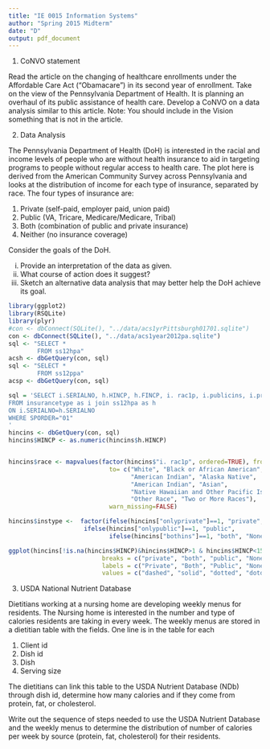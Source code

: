 ```yaml
---
title: "IE 0015 Information Systems"
author: "Spring 2015 Midterm"
date: "D"
output: pdf_document
---
```




1.  CoNVO statement

Read the article on the changing of healthcare enrollments under the Affordable Care Act ("Obamacare") in its second year of enrollment. Take on the view of the Pennsylvania Department of Health. It is planning an overhaul of its public assistance of health care.
Develop a CoNVO on a data analysis similar to this article. Note: You should include in the Vision something that is not in the article.

2.  Data Analysis

The Pennsylvania Department of Health (DoH) is interested in the racial and income levels of people who are without health insurance to aid in targeting programs to people without regular access to health care. The plot here is derived from the American Community Survey across Pennsylvania and looks at the distribution of income for each type of insurance, separated by race. The four types of insurance are:

  1. Private (self-paid, employer paid, union paid)
  2. Public (VA, Tricare, Medicare/Medicare, Tribal)
  3. Both (combination of public and private insurance)
  4. Neither (no insurance coverage)
  
Consider the goals of the DoH.  

i.  Provide an interpretation of the data as given. 
ii. What course of action does it suggest? 
iii. Sketch an alternative data analysis that may better help the DoH achieve its goal.

```r
library(ggplot2)
library(RSQLite)
library(plyr)
#con <- dbConnect(SQLite(), "../data/acs1yrPittsburgh01701.sqlite")
con <- dbConnect(SQLite(), "../data/acs1year2012pa.sqlite")
sql <- "SELECT *      
        FROM ss12hpa"
acsh <- dbGetQuery(con, sql)
sql <- "SELECT *      
        FROM ss12ppa"
acsp <- dbGetQuery(con, sql)
```
```r
sql = 'SELECT i.SERIALNO, h.HINCP, h.FINCP, i. rac1p, i.publicins, i.privateins, (i.publicins and i.privateins) as bothins, (not i.publicins and not i.privateins) as noins, (i.publicins and not i.privateins) as onlypublic, (i.privateins and not i.publicins) as onlyprivate
FROM insurancetype as i join ss12hpa as h
ON i.SERIALNO=h.SERIALNO
WHERE SPORDER="01"
'
hincins <- dbGetQuery(con, sql)
hincins$HINCP <- as.numeric(hincins$h.HINCP)


hincins$race <- mapvalues(factor(hincins$"i. rac1p", ordered=TRUE), from = c(1, 2, 3, 4, 5, 6, 7, 8, 9),
                            to= c("White", "Black or African American", 
                                  "American Indian", "Alaska Native", 
                                  "American Indian", "Asian", 
                                  "Native Hawaiian and Other Pacific Islander", 
                                  "Other Race", "Two or More Races"),
                            warn_missing=FALSE)

hincins$instype <-  factor(ifelse(hincins["onlyprivate"]==1, "private", 
                     ifelse(hincins["onlypublic"]==1, "public",
                            ifelse(hincins["bothins"]==1, "both", "None"))))
```
```r
ggplot(hincins[!is.na(hincins$HINCP)&hincins$HINCP>1 & hincins$HINCP<150000 & hincins$"i. rac1p" %in% c('1', '2', '6', '9'),]) + aes(x=HINCP, linetype = instype, shape=instype, y=..density..) + geom_freqpoly(binwidth=10000) + xlab("Household Income") + xlim(0, 150000) + facet_wrap(~race) + ggtitle("Distribution of household income\n based on insurance type of head of household, \nseparated by race") + ylab("Probability density") + scale_linetype_manual(name = "Insurance type",                                                                                                                                                                                                                                                                                                                                                                                                                     
                          breaks = c("private", "both", "public", "None"),
                          labels = c("Private", "Both", "Public", "None"),
                          values = c("dashed", "solid", "dotted", "dotdash"))
```


3.  USDA National Nutrient Database

Dietitians working at a nursing home are developing weekly menus for residents. The Nursing home is interested in the number and type of calories residents are taking in every week.  The weekly menus are stored in a dietitian table with the fields. One line is in the table for each 

1.  Client id
2.  Dish id
3.  Dish
4.  Serving size

The dietitians can link this table to the USDA Nutrient Database (NDb) through dish id,  determine how many calories and if they come from protein, fat, or cholesterol.

Write out the sequence of steps needed to use the USDA Nutrient Database and the weekly menus to determine the distribution of number of calories per week by source (protein, fat, cholesterol) for their residents.